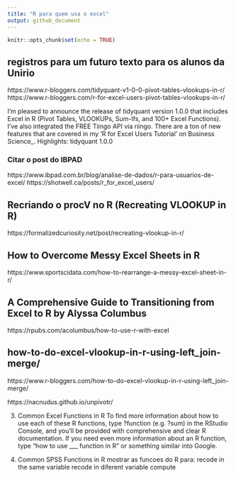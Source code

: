 ```yaml
---
title: "R para quem usa o excel"
output: github_document
---
```


```r
knitr::opts_chunk$set(echo = TRUE)
```


## registros para um futuro texto para os alunos da Unirio


https://www.r-bloggers.com/tidyquant-v1-0-0-pivot-tables-vlookups-in-r/
https://www.r-bloggers.com/r-for-excel-users-pivot-tables-vlookups-in-r/



I’m pleased to announce the release of tidyquant version 1.0.0 that includes Excel in R (Pivot Tables, VLOOKUPs, Sum-Ifs, and 100+ Excel Functions). I’ve also integrated the FREE Tiingo API via riingo. There are a ton of new features that are covered in my ‘R for Excel Users Tutorial’ on Business Science_.
Highlights: tidyquant 1.0.0



### Citar o post do IBPAD
https://www.ibpad.com.br/blog/analise-de-dados/r-para-usuarios-de-excel/
https://shotwell.ca/posts/r_for_excel_users/

## Recriando o procV no R (Recreating VLOOKUP in R)
https://formalizedcuriosity.net/post/recreating-vlookup-in-r/

## How to Overcome Messy Excel Sheets in R
https://www.sportscidata.com/how-to-rearrange-a-messy-excel-sheet-in-r/

## A Comprehensive Guide to Transitioning from Excel to R by Alyssa Columbus
https://rpubs.com/acolumbus/how-to-use-r-with-excel

## how-to-do-excel-vlookup-in-r-using-left_join-merge/
https://www.r-bloggers.com/how-to-do-excel-vlookup-in-r-using-left_join-merge/





https://nacnudus.github.io/unpivotr/


3. Common Excel Functions in R
To find more information about how to use each of these R functions, type ?function (e.g. ?sum) in the RStudio Console, and you’ll be provided with comprehensive and clear R documentation. If you need even more information about an R function, type “how to use ___ function in R” or something similar into Google.


3. Common SPSS Functions in R
mostrar as funcoes do R para:
recode in the same variable
recode in diferent variable
compute







